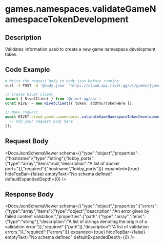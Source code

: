 

# games.namespaces.validateGameNamespaceTokenDevelopment

## Description

Validates information used to create a new game namespace development token.


## Code Example

<CodeGroup title='Request' tag='POST' label='https://cloud.api.rivet.gg/v1/games/{game_id}/namespaces/{namespace_id}/tokens/development/validate'>

```bash {{ title: 'cURL' }}
# Write the request body to body.json before running
curl -X POST -d '@body.json' 'https://cloud.api.rivet.gg/v1/games/{game_id}/namespaces/{namespace_id}/tokens/development/validate'
```

```ts
// Create Rivet client
import { RivetClient } from '@rivet-gg/api';
const RIVET = new RivetClient({ token: addYourTokenHere });

// Make request
await RIVET.cloud.games.namespaces.validateGameNamespaceTokenDevelopment({
  // Add your request body here
});
```

</CodeGroup>


## Request Body

<DocsJsonSchemaViewer
  schema={{"type":"object","properties":{"hostname":{"type":"string"},"lobby_ports":{"type":"array","items":null,"description":"A list of docker ports."}},"required":["hostname","lobby_ports"]}}
  expanded={true}
  hideTopBar={false}
  emptyText="No schema defined"
  defaultExpandedDepth={0}
/>


## Response Body

<DocsJsonSchemaViewer
  schema={{"type":"object","properties":{"errors":{"type":"array","items":{"type":"object","description":"An error given by failed content validation.","properties":{"path":{"type":"array","items":{"type":"string"},"description":"A list of strings denoting the origin of a validation error."}},"required":["path"]},"description":"A list of validation errors."}},"required":["errors"]}}
  expanded={true}
  hideTopBar={false}
  emptyText="No schema defined"
  defaultExpandedDepth={0}
/>

